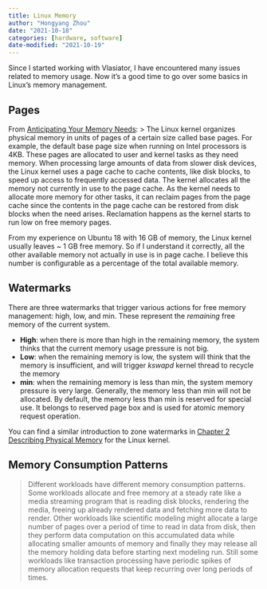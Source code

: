 ```yaml
---
title: Linux Memory
author: "Hongyang Zhou"
date: "2021-10-18"
categories: [hardware, software]
date-modified: "2021-10-19"
---
```


Since I started working with Vlasiator, I have encountered many issues related to memory usage. Now it's a good time to go over some basics in Linux's memory management.

## Pages

From [Anticipating Your Memory Needs](https://blogs.oracle.com/linux/post/anticipating-your-memory-needs):
> The Linux kernel organizes physical memory in units of pages of a certain size called base pages. For example, the default base page size when running on Intel processors is 4KB. These pages are allocated to user and kernel tasks as they need memory. When processing large amounts of data from slower disk devices, the Linux kernel uses a page cache to cache contents, like disk blocks, to speed up access to frequently accessed data. The kernel allocates all the memory not currently in use to the page cache. As the kernel needs to allocate more memory for other tasks, it can reclaim pages from the page cache since the contents in the page cache can be restored from disk blocks when the need arises. Reclamation happens as the kernel starts to run low on free memory pages.

From my experience on Ubuntu 18 with 16 GB of memory, the Linux kernel usually leaves ~ 1 GB free memory. So if I understand it correctly, all the other available memory not actually in use is in page cache. I believe this number is configurable as a percentage of the total available memory.

## Watermarks

There are three watermarks that trigger various actions for free memory management: high, low, and min. These represent the _remaining_ free memory of the current system.

* **High**: when there is more than high in the remaining memory, the system thinks that the current memory usage pressure is not big.
* **Low**: when the remaining memory is low, the system will think that the memory is insufficient, and will trigger _kswapd_ kernel thread to recycle the memory
* **min**: when the remaining memory is less than min, the system memory pressure is very large. Generally, the memory less than min will not be allocated. By default, the memory less than min is reserved for special use. It belongs to reserved page box and is used for atomic memory request operation.

You can find a similar introduction to zone watermarks in [Chapter 2 Describing Physical Memory](https://www.kernel.org/doc/gorman/html/understand/understand005.html) for the Linux kernel.

## Memory Consumption Patterns

> Different workloads have different memory consumption patterns. Some workloads allocate and free memory at a steady rate like a media streaming program that is reading disk blocks, rendering the media, freeing up already rendered data and fetching more data to render. Other workloads like scientific modeling might allocate a large number of pages over a period of time to read in data from disk, then they perform data computation on this accumulated data while allocating smaller amounts of memory and finally they may release all the memory holding data before starting next modeling run. Still some workloads like transaction processing have periodic spikes of memory allocation requests that keep recurring over long periods of times.